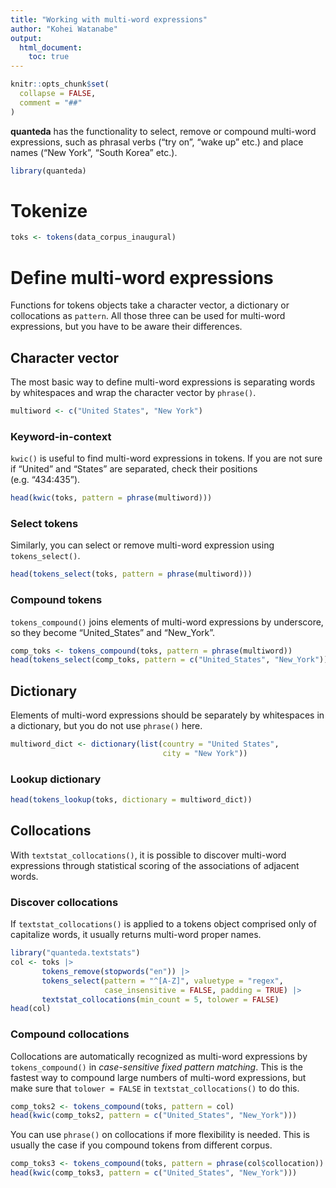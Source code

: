 ```yaml
---
title: "Working with multi-word expressions"
author: "Kohei Watanabe"
output: 
  html_document:
    toc: true
---
```


```r
knitr::opts_chunk$set(
  collapse = FALSE,
  comment = "##"
)
```

**quanteda** has the functionality to select, remove or compound multi-word expressions, such as phrasal verbs ("try on", "wake up" etc.) and place names ("New York", "South Korea" etc.). 

```r
library(quanteda)
```

# Tokenize

```r
toks <- tokens(data_corpus_inaugural)
```

# Define multi-word expressions

Functions for tokens objects take a character vector, a dictionary or collocations as `pattern`. All those three can be used for multi-word expressions, but you have to be aware their differences.

## Character vector

The most basic way to define multi-word expressions is separating words by whitespaces and wrap the character vector by `phrase()`.

```r
multiword <- c("United States", "New York")
```

### Keyword-in-context

`kwic()` is useful to find multi-word expressions in tokens. If you are not sure if "United" and "States" are separated, check their positions (e.g. "434:435").

```r
head(kwic(toks, pattern = phrase(multiword)))
```

### Select tokens

Similarly, you can select or remove multi-word expression using `tokens_select()`.

```r
head(tokens_select(toks, pattern = phrase(multiword)))
```

### Compound tokens

`tokens_compound()` joins elements of multi-word expressions by underscore, so they become "United_States" and "New_York".

```r
comp_toks <- tokens_compound(toks, pattern = phrase(multiword))
head(tokens_select(comp_toks, pattern = c("United_States", "New_York")))
```

## Dictionary

Elements of multi-word expressions should be separately by whitespaces in a dictionary, but you do not use `phrase()` here.

```r
multiword_dict <- dictionary(list(country = "United States", 
                                  city = "New York"))
```

### Lookup dictionary

```r
head(tokens_lookup(toks, dictionary = multiword_dict))
```

## Collocations

With `textstat_collocations()`, it is possible to discover multi-word expressions through statistical scoring of the associations of adjacent words. 

### Discover collocations

If `textstat_collocations()` is applied to a tokens object comprised only of capitalize words, it usually returns multi-word proper names.

```r
library("quanteda.textstats")
col <- toks |> 
       tokens_remove(stopwords("en")) |> 
       tokens_select(pattern = "^[A-Z]", valuetype = "regex", 
                     case_insensitive = FALSE, padding = TRUE) |> 
       textstat_collocations(min_count = 5, tolower = FALSE)
head(col)
```

### Compound collocations

Collocations are automatically recognized as multi-word expressions by `tokens_compound()` in *case-sensitive fixed pattern matching*. This is the fastest way to compound large numbers of multi-word expressions, but make sure that `tolower = FALSE` in `textstat_collocations()` to do this.

```r
comp_toks2 <- tokens_compound(toks, pattern = col)
head(kwic(comp_toks2, pattern = c("United_States", "New_York")))
```

You can use `phrase()` on collocations if more flexibility is needed. This is usually the case if you compound tokens from different corpus.

```r
comp_toks3 <- tokens_compound(toks, pattern = phrase(col$collocation))
head(kwic(comp_toks3, pattern = c("United_States", "New_York")))
```

